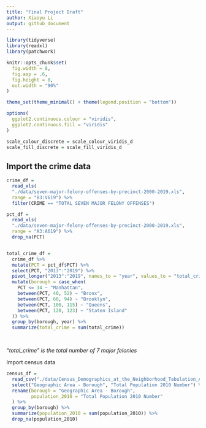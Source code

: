 ---
title: "Final Project Draft"
author: Xiaoyu Li
output: github_document
---


```{r setup}
library(tidyverse)
library(readxl)
library(patchwork)

knitr::opts_chunk$set(
  fig.width = 8,
  fig.asp = .6,
  fig.height = 8,
  out.width = "90%"
)

theme_set(theme_minimal() + theme(legend.position = "bottom"))

options(
  ggplot2.continuous.colour = "viridis",
  ggplot2.continuous.fill = "viridis"
)

scale_colour_discrete = scale_colour_viridis_d
scale_fill_discrete = scale_fill_viridis_d
```


## Import the crime data
```{r}
crime_df = 
  read_xls(
  "./data/seven-major-felony-offenses-by-precinct-2000-2019.xls",
  range = "B3:V619") %>% 
  filter(CRIME == "TOTAL SEVEN MAJOR FELONY OFFENSES")

pct_df =
  read_xls(
  "./data/seven-major-felony-offenses-by-precinct-2000-2019.xls",
  range = "A3:A619") %>% 
  drop_na(PCT)


total_crime_df =
  crime_df %>% 
  mutate(PCT = pct_df$PCT) %>% 
  select(PCT, "2013":"2019") %>% 
  pivot_longer("2013":"2019", names_to = "year", values_to = "total_crime") %>%
  mutate(borough = case_when(
    PCT <= 34 ~ "Manhattan",
    between(PCT, 40, 52) ~ "Bronx",
    between(PCT, 60, 94) ~ "Brooklyn",
    between(PCT, 100, 115) ~ "Queens",
    between(PCT, 120, 123) ~ "Staten Island"
  )) %>%
  group_by(borough, year) %>% 
  summarize(total_crime = sum(total_crime))

  
```

*"total_crime" is the total number of 7 major felonies*

Import census data

```{r}
census_df = 
  read_csv("./data/Census_Demographics_at_the_Neighborhood_Tabulation_Area__NTA__level.csv") %>% 
  select("Geographic Area - Borough", "Total Population 2010 Number") %>% 
  rename(borough = "Geographic Area - Borough",
         population_2010 = "Total Population 2010 Number"
  ) %>% 
  group_by(borough) %>% 
  summarize(population_2010 = sum(population_2010)) %>% 
  drop_na(population_2010)
```

